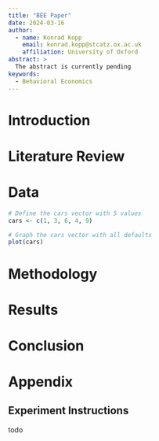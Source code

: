 ```yaml
---
title: "BEE Paper"
date: 2024-03-16
author:
  - name: Konrad Kopp
    email: konrad.kopp@stcatz.ox.ac.uk
    affiliation: University of Oxford
abstract: > 
  The abstract is currently pending
keywords:
  - Behavioral Economics
---
```


# Introduction

# Literature Review

# Data 
```r

# Define the cars vector with 5 values
cars <- c(1, 3, 6, 4, 9)

# Graph the cars vector with all defaults
plot(cars)
```

# Methodology 

# Results

# Conclusion 

# Appendix {.appendix}

## Experiment Instructions

todo
